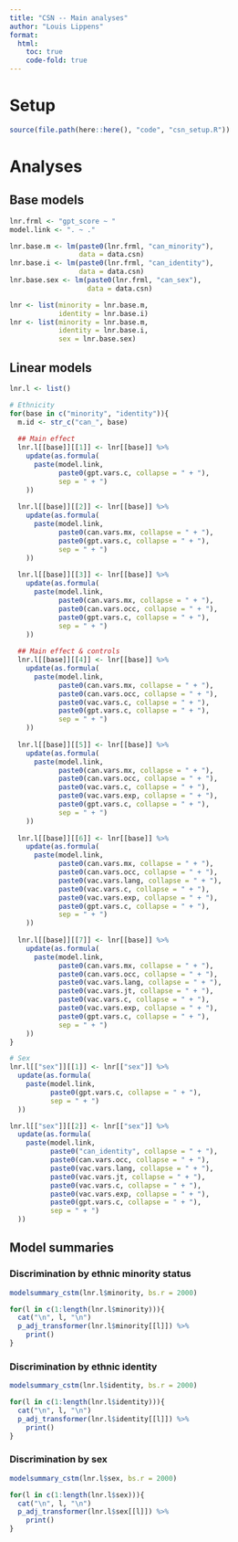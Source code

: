 ```yaml
---
title: "CSN -- Main analyses"
author: "Louis Lippens"
format:
  html:
    toc: true
    code-fold: true
---
```


# Setup
```r
source(file.path(here::here(), "code", "csn_setup.R"))
```


# Analyses
## Base models
```r
lnr.frml <- "gpt_score ~ "
model.link <- ". ~ ."

lnr.base.m <- lm(paste0(lnr.frml, "can_minority"),
                 data = data.csn)
lnr.base.i <- lm(paste0(lnr.frml, "can_identity"),
                 data = data.csn)
lnr.base.sex <- lm(paste0(lnr.frml, "can_sex"),
                   data = data.csn)

lnr <- list(minority = lnr.base.m,
            identity = lnr.base.i)
lnr <- list(minority = lnr.base.m,
            identity = lnr.base.i,
            sex = lnr.base.sex)
```

## Linear models
```r
lnr.l <- list()

# Ethnicity
for(base in c("minority", "identity")){
  m.id <- str_c("can_", base)
  
  ## Main effect
  lnr.l[[base]][[1]] <- lnr[[base]] %>%
    update(as.formula(
      paste(model.link,
            paste0(gpt.vars.c, collapse = " + "),
            sep = " + ")
    ))
  
  lnr.l[[base]][[2]] <- lnr[[base]] %>%
    update(as.formula(
      paste(model.link,
            paste0(can.vars.mx, collapse = " + "),
            paste0(gpt.vars.c, collapse = " + "),
            sep = " + ")
    ))
  
  lnr.l[[base]][[3]] <- lnr[[base]] %>%
    update(as.formula(
      paste(model.link,
            paste0(can.vars.mx, collapse = " + "),
            paste0(can.vars.occ, collapse = " + "),
            paste0(gpt.vars.c, collapse = " + "),
            sep = " + ")
    ))
  
  ## Main effect & controls
  lnr.l[[base]][[4]] <- lnr[[base]] %>%
    update(as.formula(
      paste(model.link,
            paste0(can.vars.mx, collapse = " + "),
            paste0(can.vars.occ, collapse = " + "),
            paste0(vac.vars.c, collapse = " + "),
            paste0(gpt.vars.c, collapse = " + "),
            sep = " + ")
    ))
  
  lnr.l[[base]][[5]] <- lnr[[base]] %>%
    update(as.formula(
      paste(model.link,
            paste0(can.vars.mx, collapse = " + "),
            paste0(can.vars.occ, collapse = " + "),
            paste0(vac.vars.c, collapse = " + "),
            paste0(vac.vars.exp, collapse = " + "),
            paste0(gpt.vars.c, collapse = " + "),
            sep = " + ")
    ))
  
  lnr.l[[base]][[6]] <- lnr[[base]] %>%
    update(as.formula(
      paste(model.link,
            paste0(can.vars.mx, collapse = " + "),
            paste0(can.vars.occ, collapse = " + "),
            paste0(vac.vars.lang, collapse = " + "),
            paste0(vac.vars.c, collapse = " + "),
            paste0(vac.vars.exp, collapse = " + "),
            paste0(gpt.vars.c, collapse = " + "),
            sep = " + ")
    ))
  
  lnr.l[[base]][[7]] <- lnr[[base]] %>%
    update(as.formula(
      paste(model.link,
            paste0(can.vars.mx, collapse = " + "),
            paste0(can.vars.occ, collapse = " + "),
            paste0(vac.vars.lang, collapse = " + "),
            paste0(vac.vars.jt, collapse = " + "),
            paste0(vac.vars.c, collapse = " + "),
            paste0(vac.vars.exp, collapse = " + "),
            paste0(gpt.vars.c, collapse = " + "),
            sep = " + ")
    ))
}

# Sex
lnr.l[["sex"]][[1]] <- lnr[["sex"]] %>%
  update(as.formula(
    paste(model.link,
          paste0(gpt.vars.c, collapse = " + "),
          sep = " + ")
  ))

lnr.l[["sex"]][[2]] <- lnr[["sex"]] %>%
  update(as.formula(
    paste(model.link,
          paste0("can_identity", collapse = " + "),
          paste0(can.vars.occ, collapse = " + "),
          paste0(vac.vars.lang, collapse = " + "),
          paste0(vac.vars.jt, collapse = " + "),
          paste0(vac.vars.c, collapse = " + "),
          paste0(vac.vars.exp, collapse = " + "),
          paste0(gpt.vars.c, collapse = " + "),
          sep = " + ")
  ))

```

## Model summaries
### Discrimination by ethnic minority status
```r
modelsummary_cstm(lnr.l$minority, bs.r = 2000)

for(l in c(1:length(lnr.l$minority))){
  cat("\n", l, "\n")
  p_adj_transformer(lnr.l$minority[[l]]) %>%
    print()
}
```

### Discrimination by ethnic identity
```r
modelsummary_cstm(lnr.l$identity, bs.r = 2000)

for(l in c(1:length(lnr.l$identity))){
  cat("\n", l, "\n")
  p_adj_transformer(lnr.l$identity[[l]]) %>%
    print()
}
```

### Discrimination by sex
```r
modelsummary_cstm(lnr.l$sex, bs.r = 2000)

for(l in c(1:length(lnr.l$sex))){
  cat("\n", l, "\n")
  p_adj_transformer(lnr.l$sex[[l]]) %>%
    print()
}
```
